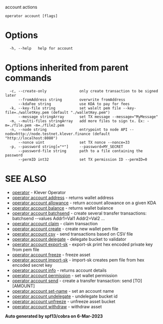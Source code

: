 account actions

```
operator account [flags]
```

# Options

```
  -h, --help   help for account
```

# Options inherited from parent commands

```
  -c, --create-only               only create transaction to be signed later
      --fromAddress string        overwrite fromAddress
      --kdaFee string             use KDA to pay for fees
  -k, --key-file string           set walelt pem file --key-file=./walletKey.pem (default "./walletKey.pem")
      --message stringArray       set TX message --message="MyMessage"
  -m, --multi-files stringArray   add more files to sign tx. Ex: -m=./file.pem -m=./file2.pem
  -n, --node string               entrypoint to node API --node=http://node.testnet.klever.finance (default "http://localhost:8080")
      --nonce uint                set TX nonce --nonce=33
  -p, --password string[="*"]     --password=MY_SECRET
      --password-file string      path to a file containing the password
      --permID int32              set TX permission ID --permID=0
```

# SEE ALSO

- [operator](undefined) - Klever Operator
- [operator account address](undefined) - returns wallet address
- [operator account allowance](undefined) - return account allowance on a given KDA
- [operator account balance](undefined) - returns wallet balance
- [operator account batchsend](undefined) - create several transfer transactions: batchsend --values Addr1=Val1 Addr2=Val2 ...
- [operator account claim](undefined) - claim transaction
- [operator account create](undefined) - create new wallet pem file
- [operator account csv](undefined) - send transactions based on CSV file
- [operator account delegate](undefined) - delegate bucket to validator
- [operator account export-sk](undefined) - export-sk print hex encoded private key from pem file
- [operator account freeze](undefined) - freeze asset
- [operator account import-sk](undefined) - import-sk creates pem file from hex encoded secret key
- [operator account info](undefined) - returns account details
- [operator account permission](undefined) - set wallet permission
- [operator account send](undefined) - create a transfer transaction: send [TO] [AMOUNT]
- [operator account set-name](undefined) - set an account name
- [operator account undelegate](undefined) - undelegate bucket id
- [operator account unfreeze](undefined) - unfreeze asset bucket
- [operator account withdraw](undefined) - withdraw asset

**Auto generated by spf13/cobra on 6-Mar-2023**

